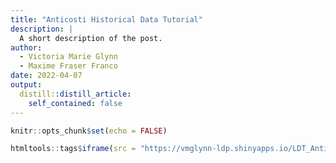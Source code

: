 ```yaml
---
title: "Anticosti Historical Data Tutorial"
description: |
  A short description of the post.
author:
  - Victoria Marie Glynn
  - Maxime Fraser Franco
date: 2022-04-07
output:
  distill::distill_article:
    self_contained: false
---
```



```r
knitr::opts_chunk$set(echo = FALSE)
```

```r
htmltools::tags$iframe(src = "https://vmglynn-ldp.shinyapps.io/LDT_Anticosti_Tutorial/", height = "1200px", width = "100%", `data-external` = "1")
```